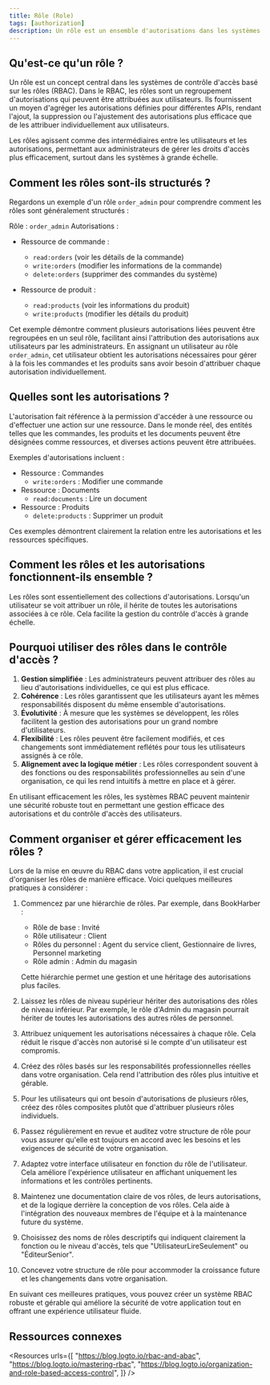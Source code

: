 ```yaml
---
title: Rôle (Role)
tags: [authorization]
description: Un rôle est un ensemble d'autorisations dans les systèmes de contrôle d'accès qui définit quelles actions les utilisateurs peuvent effectuer, offrant un moyen efficace de gérer et d'attribuer les droits d'accès aux utilisateurs.
---
```


## Qu'est-ce qu'un rôle ?

Un rôle est un concept central dans les systèmes de contrôle d'accès basé sur les rôles (RBAC). Dans le RBAC, les rôles sont un regroupement d'autorisations qui peuvent être attribuées aux utilisateurs. Ils fournissent un moyen d'agréger les autorisations définies pour différentes APIs, rendant l'ajout, la suppression ou l'ajustement des autorisations plus efficace que de les attribuer individuellement aux utilisateurs.

Les rôles agissent comme des intermédiaires entre les utilisateurs et les autorisations, permettant aux administrateurs de gérer les droits d'accès plus efficacement, surtout dans les systèmes à grande échelle.

## Comment les rôles sont-ils structurés ?

Regardons un exemple d'un rôle `order_admin` pour comprendre comment les rôles sont généralement structurés :

Rôle : `order_admin`
Autorisations :
- Ressource de commande :
   - `read:orders` (voir les détails de la commande)
   - `write:orders` (modifier les informations de la commande)
   - `delete:orders` (supprimer des commandes du système)

- Ressource de produit :
   - `read:products` (voir les informations du produit)
   - `write:products` (modifier les détails du produit)

Cet exemple démontre comment plusieurs autorisations liées peuvent être regroupées en un seul rôle, facilitant ainsi l'attribution des autorisations aux utilisateurs par les administrateurs. En assignant un utilisateur au rôle `order_admin`, cet utilisateur obtient les autorisations nécessaires pour gérer à la fois les commandes et les produits sans avoir besoin d'attribuer chaque autorisation individuellement.

## Quelles sont les autorisations ?

L'autorisation fait référence à la permission d'accéder à une ressource ou d'effectuer une action sur une ressource. Dans le monde réel, des entités telles que les commandes, les produits et les documents peuvent être désignées comme ressources, et diverses actions peuvent être attribuées.

Exemples d'autorisations incluent :

- Ressource : Commandes
  - `write:orders` : Modifier une commande
- Ressource : Documents
  - `read:documents` : Lire un document
- Ressource : Produits
  - `delete:products` : Supprimer un produit

Ces exemples démontrent clairement la relation entre les autorisations et les ressources spécifiques.

## Comment les rôles et les autorisations fonctionnent-ils ensemble ?

Les rôles sont essentiellement des collections d'autorisations. Lorsqu'un utilisateur se voit attribuer un rôle, il hérite de toutes les autorisations associées à ce rôle. Cela facilite la gestion du contrôle d'accès à grande échelle.

## Pourquoi utiliser des rôles dans le contrôle d'accès ?

1. **Gestion simplifiée** : Les administrateurs peuvent attribuer des rôles au lieu d'autorisations individuelles, ce qui est plus efficace.
2. **Cohérence** : Les rôles garantissent que les utilisateurs ayant les mêmes responsabilités disposent du même ensemble d'autorisations.
3. **Évolutivité** : À mesure que les systèmes se développent, les rôles facilitent la gestion des autorisations pour un grand nombre d'utilisateurs.
4. **Flexibilité** : Les rôles peuvent être facilement modifiés, et ces changements sont immédiatement reflétés pour tous les utilisateurs assignés à ce rôle.
5. **Alignement avec la logique métier** : Les rôles correspondent souvent à des fonctions ou des responsabilités professionnelles au sein d'une organisation, ce qui les rend intuitifs à mettre en place et à gérer.

En utilisant efficacement les rôles, les systèmes RBAC peuvent maintenir une sécurité robuste tout en permettant une gestion efficace des autorisations et du contrôle d'accès des utilisateurs.

## Comment organiser et gérer efficacement les rôles ?

Lors de la mise en œuvre du RBAC dans votre application, il est crucial d'organiser les rôles de manière efficace. Voici quelques meilleures pratiques à considérer :

1. Commencez par une hiérarchie de rôles. Par exemple, dans BookHarber :
   - Rôle de base : Invité
   - Rôle utilisateur : Client
   - Rôles du personnel : Agent du service client, Gestionnaire de livres, Personnel marketing
   - Rôle admin : Admin du magasin

   Cette hiérarchie permet une gestion et une héritage des autorisations plus faciles.

2. Laissez les rôles de niveau supérieur hériter des autorisations des rôles de niveau inférieur. Par exemple, le rôle d'Admin du magasin pourrait hériter de toutes les autorisations des autres rôles de personnel.

3. Attribuez uniquement les autorisations nécessaires à chaque rôle. Cela réduit le risque d'accès non autorisé si le compte d'un utilisateur est compromis.

4. Créez des rôles basés sur les responsabilités professionnelles réelles dans votre organisation. Cela rend l'attribution des rôles plus intuitive et gérable.

5. Pour les utilisateurs qui ont besoin d'autorisations de plusieurs rôles, créez des rôles composites plutôt que d'attribuer plusieurs rôles individuels.

6. Passez régulièrement en revue et auditez votre structure de rôle pour vous assurer qu'elle est toujours en accord avec les besoins et les exigences de sécurité de votre organisation.

7. Adaptez votre interface utilisateur en fonction du rôle de l'utilisateur. Cela améliore l'expérience utilisateur en affichant uniquement les informations et les contrôles pertinents.

8. Maintenez une documentation claire de vos rôles, de leurs autorisations, et de la logique derrière la conception de vos rôles. Cela aide à l'intégration des nouveaux membres de l'équipe et à la maintenance future du système.

9. Choisissez des noms de rôles descriptifs qui indiquent clairement la fonction ou le niveau d'accès, tels que "UtilisateurLireSeulement" ou "ÉditeurSenior".

10. Concevez votre structure de rôle pour accommoder la croissance future et les changements dans votre organisation.

En suivant ces meilleures pratiques, vous pouvez créer un système RBAC robuste et gérable qui améliore la sécurité de votre application tout en offrant une expérience utilisateur fluide.

## Ressources connexes

<Resources
  urls={[
    "https://blog.logto.io/rbac-and-abac",
    "https://blog.logto.io/mastering-rbac",
    "https://blog.logto.io/organization-and-role-based-access-control",
  ]}
/>
